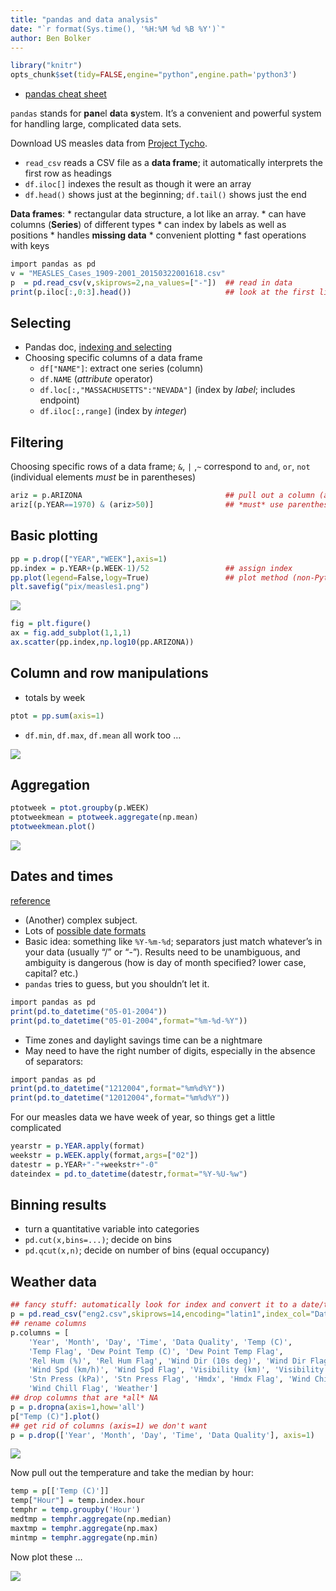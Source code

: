 ```yaml
---
title: "pandas and data analysis"
date: "`r format(Sys.time(), '%H:%M %d %B %Y')`"
author: Ben Bolker
---
```


```r
library("knitr")
opts_chunk$set(tidy=FALSE,engine="python",engine.path='python3')
```

* [pandas cheat sheet](https://bit.ly/python_cs)

`pandas` stands for **pan**el **da**ta **s**ystem.  It's a convenient and powerful system for handling large, complicated data sets.

Download US measles data from [Project Tycho](https://www.tycho.pitt.edu/index.php).

<!-- should use a makefile with pandas_weather.py and pandas_measles.py -->

* `read_csv` reads a CSV file as a **data frame**; it automatically interprets the first row as headings
* `df.iloc[]` indexes the result as though it were an array
* `df.head()` shows just at the beginning; `df.tail()` shows just the end

**Data frames**:
* rectangular data structure, a lot like an array.
* can have columns (**Series**) of different types
* can index by labels as well as positions
* handles **missing data**
* convenient plotting
* fast operations with keys

```r
import pandas as pd
v = "MEASLES_Cases_1909-2001_20150322001618.csv"
p  = pd.read_csv(v,skiprows=2,na_values=["-"])  ## read in data
print(p.iloc[:,0:3].head())                     ## look at the first little bit
```

## Selecting

* Pandas doc, [indexing and selecting](http://pandas.pydata.org/pandas-docs/dev/indexing.html)
* Choosing specific columns of a data frame
   * `df["NAME"]`: extract one series (column)
   * `df.NAME`  (*attribute* operator)
   * `df.loc[:,"MASSACHUSETTS":"NEVADA"]` (index by *label*; includes endpoint)
   * `df.iloc[:,range]` (index by *integer*)

## Filtering

Choosing specific rows of a data frame; `&`, `|` ,`~` correspond to `and`, `or`, `not`
(individual elements *must* be in parentheses)

```r
ariz = p.ARIZONA                                ## pull out a column (attribute)
ariz[(p.YEAR==1970) & (ariz>50)]                ## *must* use parentheses!
```

## Basic plotting

```r
pp = p.drop(["YEAR","WEEK"],axis=1)     
pp.index = p.YEAR+(p.WEEK-1)/52                 ## assign index
pp.plot(legend=False,logy=True)                 ## plot method (non-Pythonic)
plt.savefig("pix/measles1.png")
```
![](pix/measles1.png)

```r
fig = plt.figure()
ax = fig.add_subplot(1,1,1)
ax.scatter(pp.index,np.log10(pp.ARIZONA))
```

## Column and row manipulations

* totals by week
```r
ptot = pp.sum(axis=1)
```
* `df.min`, `df.max`, `df.mean` all work too ...

![](pix/meastot.png)

## Aggregation

```r
ptotweek = ptot.groupby(p.WEEK)
ptotweekmean = ptotweek.aggregate(np.mean)
ptotweekmean.plot()
```

![](pix/measwk.png)

## Dates and times

[reference](https://docs.python.org/3.0/library/datetime.html)

* (Another) complex subject. 
* Lots of [possible date formats](https://xkcd.com/1179/)
* Basic idea: something like `%Y-%m-%d`; separators just match whatever's in your data
(usually "/" or "-"). Results need to be unambiguous, and ambiguity is dangerous
(how is day of month specified?  lower case, capital? etc.)
* `pandas` tries to guess, but you shouldn't let it.
```r
import pandas as pd
print(pd.to_datetime("05-01-2004"))
print(pd.to_datetime("05-01-2004",format="%m-%d-%Y"))
```
* Time zones and daylight savings time can be a nightmare
* May need to have the right number of digits, especially in the absence of separators:
```r
import pandas as pd
print(pd.to_datetime("1212004",format="%m%d%Y"))
print(pd.to_datetime("12012004",format="%m%d%Y"))
```

For our measles data we have week of year, so things get a little complicated
```r
yearstr = p.YEAR.apply(format)
weekstr = p.WEEK.apply(format,args=["02"])
datestr = p.YEAR+"-"+weekstr+"-0"
dateindex = pd.to_datetime(datestr,format="%Y-%U-%w")
```

## Binning results

* turn a quantitative variable into categories
* `pd.cut(x,bins=...)`; decide on bins
* `pd.qcut(x,n)`; decide on number of bins (equal occupancy)

## Weather data

```r
## fancy stuff: automatically look for index and convert it to a date/time
p = pd.read_csv("eng2.csv",skiprows=14,encoding="latin1",index_col="Date/Time",parse_dates=True)
## rename columns
p.columns = [
    'Year', 'Month', 'Day', 'Time', 'Data Quality', 'Temp (C)', 
    'Temp Flag', 'Dew Point Temp (C)', 'Dew Point Temp Flag', 
    'Rel Hum (%)', 'Rel Hum Flag', 'Wind Dir (10s deg)', 'Wind Dir Flag', 
    'Wind Spd (km/h)', 'Wind Spd Flag', 'Visibility (km)', 'Visibility Flag',
    'Stn Press (kPa)', 'Stn Press Flag', 'Hmdx', 'Hmdx Flag', 'Wind Chill', 
    'Wind Chill Flag', 'Weather']
## drop columns that are *all* NA
p = p.dropna(axis=1,how='all')
p["Temp (C)"].plot()
## get rid of columns (axis=1) we don't want
p = p.drop(['Year', 'Month', 'Day', 'Time', 'Data Quality'], axis=1)
```
![](pix/weather1.png)

Now pull out the temperature and take the median by hour:
```r
temp = p[['Temp (C)']]
temp["Hour"] = temp.index.hour
temphr = temp.groupby('Hour')
medtmp = temphr.aggregate(np.median)
maxtmp = temphr.aggregate(np.max)
mintmp = temphr.aggregate(np.min)
```
Now plot these ...

![](pix/medtmp.png)

